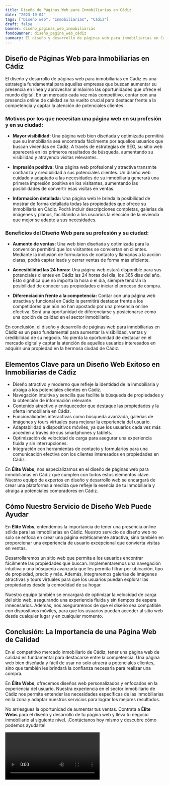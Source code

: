 ```yaml
---
title: Diseño de Páginas Web para Inmobiliarias en Cádiz
date: "2023-10-04"
tags: ["Diseño web", "Inmobiliarias", "Cádiz"]
draft: false
banner: diseño_paginas_web_inmobiliarias
fondoBanner: diseño_pagina_web_cádiz
summary: El diseño y desarrollo de páginas web para inmobiliarias en Cádiz es una estrategia fundamental para aquellas empresas que buscan aumentar su presencia en línea y aprovechar al máximo las oportunidades que ofrece el mundo digital. En un mercado cada vez más competitivo, contar con una presencia online de calidad se ha vuelto crucial para destacar frente a la competencia y captar la atención de potenciales clientes.
---
```



## Diseño de Páginas Web para Inmobiliarias en Cádiz

El diseño y desarrollo de páginas web para inmobiliarias en Cádiz es una estrategia fundamental para aquellas empresas que buscan aumentar su presencia en línea y aprovechar al máximo las oportunidades que ofrece el mundo digital. En un mercado cada vez más competitivo, contar con una presencia online de calidad se ha vuelto crucial para destacar frente a la competencia y captar la atención de potenciales clientes.

### Motivos por los que necesitan una página web en su profesión y en su ciudad:

- **Mayor visibilidad:** Una página web bien diseñada y optimizada permitirá que su inmobiliaria sea encontrada fácilmente por aquellos usuarios que buscan viviendas en Cádiz. A través de estrategias de SEO, su sitio web aparecerá en los primeros resultados de búsqueda, aumentando su visibilidad y atrayendo visitas relevantes.

- **Impresión positiva:** Una página web profesional y atractiva transmite confianza y credibilidad a sus potenciales clientes. Un diseño web cuidado y adaptado a las necesidades de su inmobiliaria generará una primera impresión positiva en los visitantes, aumentando las posibilidades de convertir esas visitas en ventas.

- **Información detallada:** Una página web le brinda la posibilidad de mostrar de forma detallada todas las propiedades que ofrece su inmobiliaria en Cádiz. Podrá incluir descripciones completas, galerías de imágenes y planos, facilitando a los usuarios la elección de la vivienda que mejor se adapte a sus necesidades.

### Beneficios del Diseño Web para su profesión y su ciudad:

- **Aumento de ventas:** Una web bien diseñada y optimizada para la conversión permitirá que los visitantes se conviertan en clientes. Mediante la inclusión de formularios de contacto y llamadas a la acción claras, podrá captar leads y cerrar ventas de forma más eficiente.

- **Accesibilidad las 24 horas:** Una página web estará disponible para sus potenciales clientes en Cádiz las 24 horas del día, los 365 días del año. Esto significa que no importa la hora o el día, siempre tendrán la posibilidad de conocer sus propiedades e iniciar el proceso de compra.

- **Diferenciación frente a la competencia:** Contar con una página web atractiva y funcional en Cádiz le permitirá destacar frente a los competidores que aún no han apostado por una presencia online efectiva. Será una oportunidad de diferenciarse y posicionarse como una opción de calidad en el sector inmobiliario.

En conclusión, el diseño y desarrollo de páginas web para inmobiliarias en Cádiz es un paso fundamental para aumentar la visibilidad, ventas y credibilidad de su negocio. No pierda la oportunidad de destacar en el mercado digital y captar la atención de aquellos usuarios interesados en adquirir una propiedad en la hermosa ciudad de Cádiz.

<GifSeo />

<Cta />

## Elementos Clave para un Diseño Web Exitoso en Inmobiliarias de Cádiz

- Diseño atractivo y moderno que refleje la identidad de la inmobiliaria y atraiga a los potenciales clientes en Cádiz.
- Navegación intuitiva y sencilla que facilite la búsqueda de propiedades y la obtención de información relevante.
- Contenido atractivo y enriquecedor que destaque las propiedades y la oferta inmobiliaria en Cádiz.
- Funcionalidades interactivas como búsqueda avanzada, galerías de imágenes y tours virtuales para mejorar la experiencia del usuario.
- Adaptabilidad a dispositivos móviles, ya que los usuarios cada vez más acceden a través de sus smartphones y tablets.
- Optimización de velocidad de carga para asegurar una experiencia fluida y sin interrupciones.
- Integración con herramientas de contacto y formularios para una comunicación efectiva con los clientes interesados en propiedades en Cádiz.

En **Élite Webs**, nos especializamos en el diseño de páginas web para inmobiliarias en Cádiz que cumplen con todos estos elementos clave. Nuestro equipo de expertos en diseño y desarrollo web se encargará de crear una plataforma a medida que refleje la esencia de tu inmobiliaria y atraiga a potenciales compradores en Cádiz.

## Cómo Nuestro Servicio de Diseño Web Puede Ayudar

En **Élite Webs**, entendemos la importancia de tener una presencia online sólida para las inmobiliarias en Cádiz. Nuestro servicio de diseño web no solo se enfoca en crear una página estéticamente atractiva, sino también en proporcionar una experiencia de usuario excepcional que convierta visitas en ventas.

Desarrollaremos un sitio web que permita a los usuarios encontrar fácilmente las propiedades que buscan. Implementaremos una navegación intuitiva y una búsqueda avanzada que les permita filtrar por ubicación, tipo de propiedad, precio y más. Además, integraremos galerías de imágenes atractivas y tours virtuales para que los usuarios puedan explorar las propiedades desde la comodidad de su hogar.

Nuestro equipo también se encargará de optimizar la velocidad de carga del sitio web, asegurando una experiencia fluida y sin tiempos de espera innecesarios. Además, nos aseguraremos de que el diseño sea compatible con dispositivos móviles, para que los usuarios puedan acceder al sitio web desde cualquier lugar y en cualquier momento.

## Conclusión: La Importancia de una Página Web de Calidad

En el competitivo mercado inmobiliario de Cádiz, tener una página web de calidad es fundamental para destacarse entre la competencia. Una página web bien diseñada y fácil de usar no solo atraerá a potenciales clientes, sino que también les brindará la confianza necesaria para realizar una compra.

En **Élite Webs**, ofrecemos diseños web personalizados y enfocados en la experiencia del usuario. Nuestra experiencia en el sector inmobiliario de Cádiz nos permite entender las necesidades específicas de las inmobiliarias en la zona y adaptar nuestros servicios para lograr los mejores resultados.

No arriesgues la oportunidad de aumentar tus ventas. Contrata a **Élite Webs** para el diseño y desarrollo de tu página web y lleva tu negocio inmobiliario al siguiente nivel. ¡Contáctanos hoy mismo y descubre cómo podemos ayudarte!

<Video />

<CtaBot job="Inmobiliarias" city="Cádiz" />

<Gmaps query="Cádiz+españa+maps" />
